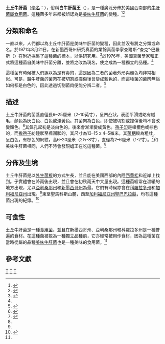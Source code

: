 {{Speciesbox 
| taxon = Boletus barrowsii
| authority =  [[哈利·德爾伯特·梯也爾|Thiers]] & [[亞歷山大·漢切特·史密斯|A.H. Sm.]]
}}
{{mycomorphbox
| name = 土丘牛肝菌
| whichGills = adnate
| capShape = convex
| hymeniumType=pores
| stipeCharacter=bare
| ecologicalType=mycorrhizal
| sporePrintColor=olive
| howEdible=choice
}}

'''土丘牛肝菌'''（[[學名|學名]]：{{lang|en|'''Boletus barrowsii'''}}），俗稱'''白牛肝菌王'''（{{lang|en|false champignon}}），是一種廣泛分佈於美國西南部的[[牛肝菌屬|牛肝菌屬]][[食用菌|食用菌]]。這種菌多年來都被誤認為是[[美味牛肝菌|美味牛肝菌]]的變種。<ref name="arora86">{{cite book |last=Arora |first=David |year=1986|title=Mushrooms demystified: a comprehensive guide to the fleshy fungi |url=https://archive.org/details/mushroomsdemysti00aror_0 |edition=2nd |location=Berkeley |publisher=Ten Speed Press |isbn=0-89815-169-4| page=[https://archive.org/details/mushroomsdemysti00aror_0/page/529 529] |authorlink=David Arora}}</ref><ref name="thiers_smith76">{{cite journal |author=Thiers HD, Smith AH |year=1976 |title=Boletes of the Southwestern United States |journal=Mycotaxon |volume=3 |issue=2 |pages=261–73 |url=http://194.203.77.76/LibriFungorum/Image.asp?ItemID=85&ImageFileName=0261b.jpg |accessdate=2008-03-10 }}{{dead link|date=2017年12月 |bot=InternetArchiveBot |fix-attempted=yes }}</ref>

==分類和命名==
一直以來，人們都以為土丘牛肝菌是美味牛肝菌的變種，因此並沒有將之分類或命名。於1971年8月21日，在新墨西哥州研究真菌的業餘真菌學家查爾斯·“查克”·巴羅斯（{{lang|en|Charles "Chuck" Barrows}}）在{{link-en|雅各布湖 (亞利桑那州)|Jacob Lake, Arizona|雅各布湖}}附近採集了這種菌的標本，以供研究用。<ref>{{Cite web |url=http://botit.botany.wisc.edu/toms_fungi/aug2004.html |title=Tom Volk's Fungus of the Month for August 2004 |accessdate=2013-10-31 |archive-date=2008-10-03 |archive-url=https://web.archive.org/web/20081003220326/http://botit.botany.wisc.edu/toms_fungi/aug2004.html |dead-url=no }}</ref>於1976年，美國真菌學家{{link-en|哈利·德爾伯特·梯也爾|Harry D. Thiers}}和{{link-en|亞歷山大·漢切特·史密斯|Alexander H. Smith}}正式將這種菌自美味牛肝菌分離，並將之改為現名，使之成為一種獨立的品種。<ref name="thiers_smith76"/>

這種菌有時候被人們誤以為是有毒的{{link-en|魔牛肝菌|Boletus satanas}}，這是因為二者的菌著外形與顏色均非常相似。可是，魔牛肝菌的菌肉在被切割或撞傷後會變成藍色的，而這種菌的菌肉無論如何都是白色的，因此透過切割菌肉便能分辨二者。<ref name=Zeitl76>{{cite book|author=Zeitlmayr L|year=1976|title=Wild Mushrooms:An Illustrated Handbook|publisher=Garden City Press, Hertfordshire|isbn=0-584-10324-7|page=102}}</ref>

==描述==
土丘牛肝菌的菌蓋直徑長6–25厘米（2-10英寸），呈凹凸狀，表面平滑或略有絨毛，顏色為灰白色、白色或淺黃色。其菌肉為白色，即使被切割或撞傷後均不會改變顏色。<ref>{{Cite web |url=http://www.mushroomexpert.com/boletus_barrowsii.html |title=Boletus barrowsii - MushroomExpert |accessdate=2013-10-31 |archive-date=2020-09-20 |archive-url=https://web.archive.org/web/20200920143645/https://mushroomexpert.com/boletus_barrowsii.html |dead-url=no }}</ref>其氣孔起初是淡白色的，後來會漸漸變成黃色。[[孢子印|孢子印]]是橄欖色或棕色的，而[[擔孢子|擔孢子]]紡錘狀至橢圓狀的，其尺寸為13–15 x 4–5微米。其[[菌柄|菌柄]]較為粗壯，呈白色，有棕色的網紋，高6–20厘米（2½-8寸），​​直徑為2–6厘米（1-2寸）。<ref>{{Cite web |url=http://www.rogersmushrooms.com/gallery/DisplayBlock~bid~5607.asp |title=Rogers Mushrooms - Boletus barrowsii Mushroom |accessdate=2013-10-31 |archive-date=2013-11-02 |archive-url=https://web.archive.org/web/20131102192842/http://www.rogersmushrooms.com/gallery/DisplayBlock~bid~5607.asp |dead-url=no }}</ref>和美味牛肝菌相同，人們不時會發現[[蛆|蛆]]正在吃這種菌。<ref name="arora86"/>

==分佈及生境==
土丘牛肝菌是以[[菌根|外生菌根]]的方式生長，並且能在美國西部的內陸[[西黄松|西黄松]]和近岸{{link-en|禾叶栎|coast live oak}}上找到。子實體會在降雨後出現，並且會在初秋雨天中大量出現。這種菌經常在溫暖的地方出現，尤以[[亞利桑那州|亞利桑那州]]和[[新墨西哥州|新墨西哥州]]為最。它們有時候亦會在[[科羅拉多州|科羅拉多州]]和[[加利福尼亞州|加利福尼亞州]]出現。<ref name="arora86"/>東至聖馬科斯山麓，西至[[加利福尼亞州|加利福尼亞州]][[聖巴巴拉縣_(加利福尼亞州)|聖巴巴拉縣]]，均有這種菌出現的紀錄。<ref>{{cite web | author = Holmgren M, Stone T,Kelly M | url = http://www.sanmarcosfoothills.org/Plan4/PDF/SMFC_Plan.pdf | title = A Plan for the Preservation and Stewardship of San Marcos Foothills Coalition,Santa Barbara, California | year = 2001 | pages = 1–94 | location = Santa Barbara | publisher = San Marcos Foothills Coalition | format = PDF | accessdate = 2008-03-12 | deadurl = yes | archiveurl = https://web.archive.org/web/20080513214513/http://sanmarcosfoothills.org/Plan4/PDF/SMFC_Plan.pdf | archivedate = 2008-05-13 }}</ref>

==可食性==
土丘牛肝菌是一種[[食用菌|食用菌]]，並且在新墨西哥州、亞利桑那州和科羅拉多州是一種普遍的食材。在這種菌被視為一種獨立品種前，它亦經常被用作食材，因為這種菌在當時從屬的品種[[美味牛肝菌|美味牛肝菌]]也是一種美味的食用菌。<ref name="arora86"/>

==參考文獻==
{{Reflist|2}}
{{Taxonbar|from=Q1102113}}

{{DEFAULTSORT:Boletus Barrowsii}}
[[Category:食用菌|T]]
[[Category:北美洲真菌|T]]
[[Category:牛肝菌屬|T]]